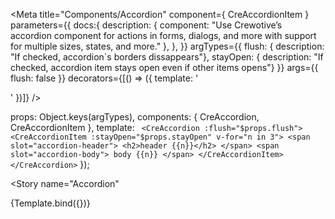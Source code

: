 

<Meta title="Components/Accordion" component={ CreAccordionItem }
  parameters={{
    docs:{
      description: {
        component: "Use Crewotive’s accordion component for actions in forms, dialogs, and more with support for multiple sizes, states, and more."
      },
    },
  }}
  argTypes={{
    flush: {
      description: "If checked, accordion`s borders dissappears"},
    stayOpen: {
      description: "If checked, accordion item stays open even if other items opens"}
  }}
  args={{
    flush: false
  }}
  decorators={[() => ({ template: '<div class="mt-2"><story/></div>' })]}
  />

  props: Object.keys(argTypes),
  components: { CreAccordion, CreAccordionItem },
  template: `
    <CreAccordion :flush="$props.flush">
      <CreAccordionItem :stayOpen="$props.stayOpen" v-for="n in 3">
        <span slot="accordion-header">
          <h2>header {{n}}</h2>
        </span>
        <span slot="accordion-body">
          body {{n}}
        </span>
      </CreAccordionItem>
    </CreAccordion>`
});

<div className="d-none">

<Story
    name="Accordion"
>
{Template.bind({})}
</Story>

</div>


<Title/>
<SubTitle/>
<Description/>
<Primary/>
<Props story="Accordion" />
<Stories/>